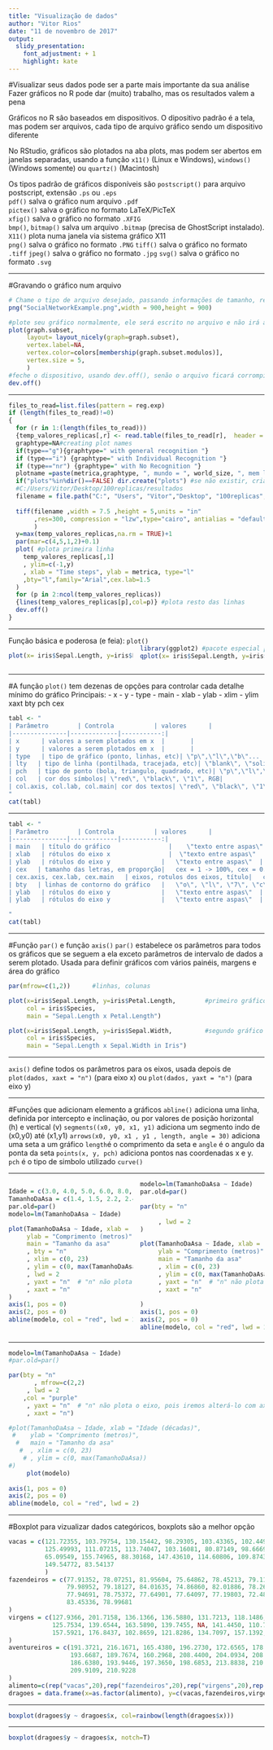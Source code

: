 ```yaml
---
title: "Visualização de dados"
author: "Vitor Rios"
date: "11 de novembro de 2017"
output:
  slidy_presentation:
    font_adjustment: + 1
    highlight: kate
---
```

<style>
  .col2 {
    columns: 2 200px;         /* number of columns and width in pixels*/
    -webkit-columns: 2 200px; /* chrome, safari */
    -moz-columns: 2 200px;    /* firefox */
  }
  .col3 {
    columns: 3 100px;
    -webkit-columns: 3 100px;
    -moz-columns: 3 100px;
  }
</style>
#Visualizar seus dados pode ser a parte mais importante da  sua análise
Fazer gráficos no R pode dar (muito) trabalho, mas os resultados valem a pena  

Gráficos no R são baseados em dispositivos. O dipositivo padrão é a tela, mas podem ser arquivos, cada tipo de arquivo gráfico sendo um dispositivo diferente

No RStudio, gráficos são plotados na aba plots, mas podem ser abertos em janelas separadas, usando a função `x11()` (Linux e Windows), `windows()` (Windows somente) ou `quartz()` (Macintosh)


Os tipos padrão de gráficos disponíveis são
`postscript()` para arquivo postscript, extensão `.ps` ou `.eps`  
`pdf()` salva o gráfico num arquivo `.pdf`  
`pictex()` salva o gráfico no formato LaTeX/PicTeX  
`xfig()` salva o gráfico no formato `.XFIG`  
`bmp()`, `bitmap()` salva um arquivo `.bitmap` (precisa de GhostScript instalado).  
`X11()` plota numa janela via sistema gráfico X11  
`png()` salva o gráfico no formato `.PNG`
`tiff()` salva o gráfico no formato `.tiff` 
`jpeg()` salva o gráfico no formato `.jpg` 
`svg()` salva o gráfico no formato `.svg`  

***
#Gravando o gráfico num arquivo
```r
# Chame o tipo de arquivo desejado, passando informações de tamanho, resolução, tipo de fonte, e nome de arquivo
png("SocialNetworkExample.png",width = 900,height = 900)

#plote seu gráfico normalmente, ele será escrito no arquivo e não irá aparecer na tela
plot(graph.subset,
     layout= layout_nicely(graph=graph.subset),
     vertex.label=NA,
     vertex.color=colors[membership(graph.subset.modulos)],
     vertex.size = 5,
     )
#feche o dispositivo, usando dev.off(), senão o arquivo ficará corrompido
dev.off()
```

***
```r
files_to_read=list.files(pattern = reg.exp)
if (length(files_to_read)!=0)
{
  for (r in 1:(length(files_to_read)))
  {temp_valores_replicas[,r] <- read.table(files_to_read[r],  header = FALSE)}
  graphtype=NA#creating plot names
  if(type=="g"){graphtype=" with general recognition "}
  if (type=="i") {graphtype=" with Individual Recognition "}
  if (type=="nr") {graphtype=" with No Recognition "}
  plotname =paste(metrica,graphtype, ", mundo = ", world_size, ", mem length = ", as.numeric(mem_length), ", mem modifier = ", as.numeric (modifier),".tiff", sep = "")
  if("plots"%in%dir()==FALSE) dir.create("plots") #se não existir, cria diretorio /plots
  #C:/Users/Vitor/Desktop/100replicas/resultados
  filename = file.path("C:", "Users", "Vitor","Desktop", "100replicas", "resultados", "plots" ,plotname)
  
  tiff(filename ,width = 7.5 ,height = 5,units = "in"
       ,res=300, compression = "lzw",type="cairo", antialias = "default"
       )
  y=max(temp_valores_replicas,na.rm = TRUE)+1
  par(mar=c(4,5,1,2)+0.1)
  plot( #plota primeira linha
    temp_valores_replicas[,1]
    , ylim=c(-1,y)
    , xlab = "Time steps", ylab = metrica, type="l"
    ,bty="l",family="Arial",cex.lab=1.5
  )
  for (p in 2:ncol(temp_valores_replicas))
  {lines(temp_valores_replicas[p],col=p)} #plota resto das linhas
  dev.off()
}
```
***

Função básica e poderosa (e feia): `plot()`
<div class="col2">
```r
plot(x= iris$Sepal.Length, y=iris$Petal.Length,col=iris$Species)
```

```r
library(ggplot2) #pacote especial para fazer graficos, com interface mais amigavel
qplot(x= iris$Sepal.Length, y=iris$Petal.Length, color=iris$Species)
```
</div>
***
#A função `plot()` tem dezenas de opções para controlar cada detalhe mínimo do gráfico
Principais:
- x
- y
- type
- main
- xlab
- ylab
- xlim
- ylim
xaxt
bty
pch
cex


```r
tabl <- "  
| Parâmetro        | Controla           | valores      |
|---------------|-------------|-----------:|
| x      | valores a serem plotados em x  |       |
| y      | valores a serem plotados em x  |       |
| type   | tipo de gráfico (ponto, linhas, etc)| \"p\",\"l\",\"b\"... |
| lty   | tipo de linha (pontilhada, tracejada, etc)| \"blank\", \"solid\", \"dashed\", \"dotted\", \"dotdash\", \"longdash\", ou \"twodash\" |
| pch   | tipo de ponto (bola, triangulo, quadrado, etc)| \"p\",\"l\",\"b\"... |
| col   | cor dos símbolos| \"red\", \"black\", \"1\", RGB|
| col.axis, col.lab, col.main| cor dos textos| \"red\", \"black\", \"1\", RGB|
"
cat(tabl)
```

***
```r
tabl <- "  
| Parâmetro        | Controla           | valores      |
|---------------|-------------|-----------:|
| main   | título do gráfico                |    \"texto entre aspas\" |
| xlab   | rótulos do eixo x                |  \"texto entre aspas\"  |
| ylab   | rótulos do eixo y              |   \"texto entre aspas\"  |
| cex   | tamanho das letras, em proporção|   cex = 1 -> 100%, cex = 0.5 ->50%, etc  |
| cex.axis, cex.lab, cex.main   | eixos, rotulos dos eixos, título|   cex.axis = 1 -> 100%, cex.axis = 0.5 ->50%, etc  |
| bty   | linhas de contorno do gráfico   |   \"o\", \"l\", \"7\", \"c\", \"u\",  \"]\", \"n\"  |
| ylab   | rótulos do eixo y              |   \"texto entre aspas\"  |
| ylab   | rótulos do eixo y              |   \"texto entre aspas\"  |

"
cat(tabl)
```
***
#Função `par()` e função `axis()`
`par()` estabelece os parâmetros para todos os gráficos que se seguem a ela exceto parâmetros de intervalo de dados a serem plotado. Usada para definir gráficos com vários painéis, margens e área do gráfico
```r
par(mfrow=c(1,2))      #linhas, colunas

plot(x=iris$Sepal.Length, y=iris$Petal.Length,        #primeiro gráfico
     col = iris$Species,                          
     main = "Sepal.Length x Petal.Length")     

plot(x=iris$Sepal.Length, y=iris$Sepal.Width,         #segundo gráfico
     col = iris$Species,                          
     main = "Sepal.Length x Sepal.Width in Iris")      
```

***
`axis()` define todos os parâmetros para os eixos, usada depois de `plot(dados, xaxt = "n")` (para eixo x) ou `plot(dados, yaxt = "n")` (para eixo y) 

***
#Funções que adicionam elemento a gráficos
`abline()` adiciona uma linha, definida por intercepto e inclinação, ou por valores de posição horizontal (h)  e vertical (v)
`segments((x0, y0, x1, y1)`  adiciona um segmento indo de (x0,y0) até (x1,y1)
`arrows(x0, y0, x1 , y1 , length, angle = 30)` adiciona uma seta a um gráfico `length`é o comprimento da seta e `angle` é o angulo da ponta da seta
`points(x, y, pch)` adiciona pontos nas coordenadas x e y. `pch` é o tipo de simbolo utilizado
`curve()`  


***
<div class="col2">
```r
Idade = c(3.0, 4.0, 5.0, 6.0, 8.0, 9.0, 10.0, 11.0, 12.0, 14.0, 15.0, 16.0, 17.0)
TamanhoDaAsa = c(1.4, 1.5, 2.2, 2.4, 3.1, 3.2, 3.2, 3.9, 4.1, 4.7, 4.5, 5.2, 5.0)
par.old=par()
modelo=lm(TamanhoDaAsa ~ Idade)
```

```r
plot(TamanhoDaAsa ~ Idade, xlab = "Idade (décadas)",  
     ylab = "Comprimento (metros)",  
     main = "Tamanho da asa"  
     , bty = "n"  
     , xlim = c(0, 23)  
     , ylim = c(0, max(TamanhoDaAsa))  
     , lwd = 2  
     , yaxt = "n"  # "n" não plota o eixo, pois iremos alterá-lo com axis
     , xaxt = "n"  
)  
axis(1, pos = 0)  
axis(2, pos = 0)  
abline(modelo, col = "red", lwd = 2) 
```

```r
modelo=lm(TamanhoDaAsa ~ Idade)
par.old=par()

par(bty = "n"  
       
     , lwd = 2  
)

plot(TamanhoDaAsa ~ Idade, xlab = "Idade (décadas)",  
     ylab = "Comprimento (metros)",  
     main = "Tamanho da asa"  
     , xlim = c(0, 23)  
     , ylim = c(0, max(TamanhoDaAsa)) 
     , yaxt = "n"  # "n" não plota o eixo, pois iremos alterá-lo com axis
     , xaxt = "n"
       
)  
axis(1, pos = 0)  
axis(2, pos = 0)  
abline(modelo, col = "red", lwd = 2) 
```
</div>
***
```r
modelo=lm(TamanhoDaAsa ~ Idade)
#par.old=par()

par(bty = "n"  
       , mfrow=c(2,2)
     , lwd = 2  
    ,col = "purple"
     , yaxt = "n"  # "n" não plota o eixo, pois iremos alterá-lo com axis
     , xaxt = "n")

#plot(TamanhoDaAsa ~ Idade, xlab = "Idade (décadas)",  
 #    ylab = "Comprimento (metros)",  
  #   main = "Tamanho da asa"  
   #  , xlim = c(0, 23)  
    # , ylim = c(0, max(TamanhoDaAsa)) 
#)
     plot(modelo)  
  
axis(1, pos = 0)  
axis(2, pos = 0)  
abline(modelo, col = "red", lwd = 2) 
```

***
#Boxplot
para vizualizar dados categóricos, boxplots são a melhor opção
```r
vacas = c(121.72355, 103.79754, 130.15442, 98.29305, 103.43365, 102.44998,
          125.49993, 111.07215, 113.74047, 103.16081, 80.87149, 98.66692,
          65.09549, 155.74965, 88.30168, 147.43610, 114.60806, 109.87433,
          149.54772, 83.54137
          )
fazendeiros = c(77.91352, 78.07251, 81.95604, 75.64862, 78.45213, 79.11058,
                79.98952, 79.18127, 84.01635, 74.86860, 82.01886, 78.26936,
                77.94691, 78.75372, 77.64901, 77.64097, 77.19803, 72.48175,
                83.45336, 78.99681
)
virgens = c(127.9366, 201.7158, 136.1366, 136.5880, 131.7213, 118.1486, 
            125.7534, 139.6544, 163.5890, 139.7455, NA, 141.4450, 110.7311,
            157.5921, 176.8437, 102.8659, 121.8286, 134.7097, 157.1392, 166.7133
)
aventureiros = c(191.3721, 216.1671, 165.4380, 196.2730, 172.6565, 178.2955,
                 193.6687, 189.7674, 160.2968, 208.4400, 204.0934, 208.1798,
                 186.6380, 193.9446, 197.3650, 198.6853, 213.8838, 210.1881,
                 209.9109, 210.9228
)
alimento=c(rep("vacas",20),rep("fazendeiros",20),rep("virgens",20),rep("aventureiros",20))
dragoes = data.frame(x=as.factor(alimento), y=c(vacas,fazendeiros,virgens,aventureiros))
```

***
```r
boxplot(dragoes$y ~ dragoes$x, col=rainbow(length(dragoes$x)))
```

***
```r
boxplot(dragoes$y ~ dragoes$x, notch=T)
```
